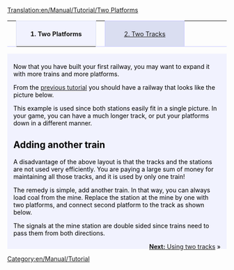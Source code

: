 [[Translation:en/Manual/Tutorial/Two Platforms]]

{| width="100%" cellspacing="0" cellpadding="0" valign="top" border="0" style="margin-bottom: 0; margin-left: 1px;" |
| style="border: 0; border-bottom:1px solid #c7c8fe; background:none; width:2%" | &nbsp;
| style="padding:0 .3em; background-color:white; border:solid 1px #DADEF1; border-bottom: 0; text-align:center; font-size:90%; font-weight:bold; background-color:#f1f2fe; width: 12em;" | '''1. Two Platforms'''
| style="border: 0; border-bottom:1px solid #c7c8fe; background:none; width:2%" | &nbsp;
| style="padding:0 .3em; background-color:#DADEF1; font-size:90%; border:solid 1px #c7c8fe; text-align:center; width: 12em;"|[[en/Manual/Tutorial/Two Tracks|2. Two Tracks]]
| style="border: 0; border-bottom:1px solid #c7c8fe; background:none;" | &nbsp;
|}
<div style="padding:.5em 1em 1em 1em; border-top:none; background-color:#f1f2fe; color:#000;">
{{en/Manual/Tutorial/Navigation}}
Now that you have built your first railway, you may want to expand it with more trains and more platforms.

From the [[en/Manual/Tutorial/Main Page|previous tutorial]] you should have a railway that looks like the picture below.
{{en/Phototable|[[File:en/Manual/Tutorial/Singletrain.png|400px]]|Two seasons of a platform and a train.|none}}

This example is used since both stations easily fit in a single picture. In your game, you can have a much longer track, or put your platforms down in a different manner.


== Adding another train ==
A disadvantage of the above layout is that the tracks and the stations are not used very efficiently. You are paying a large sum of money for maintaining all those tracks, and it is used by only one train!

The remedy is simple, add another train. In that way, you can always load coal from the mine. Replace the station at the mine by one with two platforms, and connect second platform to the track as shown below.
{{en/Phototable|[[File:en/Manual/Tutorial/TwotrainsOnetrack.png|400px]]|Mine station with two platforms.|none}}

The signals at the mine station are double sided since trains need to pass them from both directions.

<span style="float: right">[[en/Manual/Tutorial/Two Tracks|'''Next:''' Using two tracks]] &raquo;</span>
</div>
[[Category:en/Manual/Tutorial]]